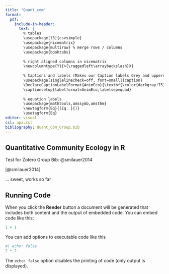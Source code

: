 ```yaml
---
title: "Quant_com"
format: 
  pdf:
    include-in-header:
      text: |
        % tables
        \usepackage[l3]{csvsimple}
        \usepackage{nicematrix}
        \usepackage{multirow} % merge rows / columns
        \usepackage{booktabs}
        
        % right aligned columns in nicematrix
        \newcolumntype{Y}{>{\raggedleft\arraybackslash}X}
        
        % Captions and labels (Makes our Caption labels Grey and uppercase :D)
        \usepackage[singlelinecheck=off, font=small]{caption}
        \DeclareCaptionLabelFormat{AnimEco}{\textbf{\color{darkgray!75}\MakeUppercase{#1 #2}}}
        \captionsetup{labelformat=AnimEco,labelsep=quad}
        
        % equation labels
        \usepackage{mathtools,amssymb,amsthm}
        \newtagform{Eq}{(Eq. }{)}
        \usetagform{Eq}
editor: visual
csl: apa.csl
bibliography: Quant_Com_Group.bib
---
```


## Quantitative Community Ecology in R

Test for Zotero Group Bib: @smilauer2014

[@smilauer2014]

... sweet, works so far

## Running Code

When you click the **Render** button a document will be generated that includes both content and the output of embedded code. You can embed code like this:

```r
1 + 1
```

You can add options to executable code like this

```r
#| echo: false
2 * 2
```

The `echo: false` option disables the printing of code (only output is displayed).
